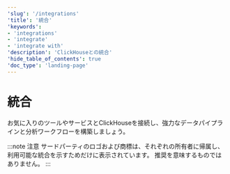 ```yaml
---
'slug': '/integrations'
'title': '統合'
'keywords':
- 'integrations'
- 'integrate'
- 'integrate with'
'description': 'ClickHouseとの統合'
'hide_table_of_contents': true
'doc_type': 'landing-page'
---
```



# 統合

お気に入りのツールやサービスとClickHouseを接続し、強力なデータパイプラインと分析ワークフローを構築しましょう。

<IntegrationGrid />

:::note 注意
サードパーティのロゴおよび商標は、それぞれの所有者に帰属し、利用可能な統合を示すためだけに表示されています。
推奨を意味するものではありません。
:::
